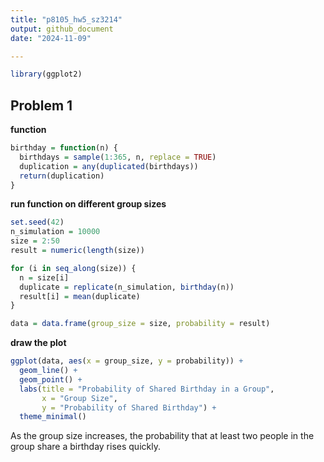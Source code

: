 ```yaml
---
title: "p8105_hw5_sz3214"
output: github_document
date: "2024-11-09"

---
```


```r
library(ggplot2)
```


## Problem 1

**function**

```r
birthday = function(n) {
  birthdays = sample(1:365, n, replace = TRUE) 
  duplication = any(duplicated(birthdays))  
  return(duplication)
}

```

**run function on different group sizes**

```r
set.seed(42)  
n_simulation = 10000  
size = 2:50  
result = numeric(length(size))

for (i in seq_along(size)) {
  n = size[i]
  duplicate = replicate(n_simulation, birthday(n))  
  result[i] = mean(duplicate)  
}

data = data.frame(group_size = size, probability = result)
```

**draw the plot**

```r
ggplot(data, aes(x = group_size, y = probability)) +
  geom_line() +
  geom_point() +
  labs(title = "Probability of Shared Birthday in a Group",
       x = "Group Size",
       y = "Probability of Shared Birthday") +
  theme_minimal()
```

As the group size increases, the probability that at least two people in the group share a birthday rises quickly.


